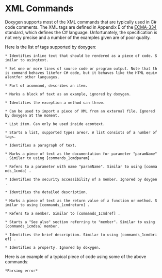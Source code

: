 = XML Commands =

Doxygen supports most of the XML commands that are typically used in C# code comments. The XML tags are defined in Appendix E of the [http://www.ecma-international.org/publications/standards/Ecma-334.htm ECMA-334] standard, which defines the C# language. Unfortunately, the specification is not very precise and a number of the examples given are of poor quality.

Here is the list of tags supported by doxygen:


 * {{{<c>}}}Identifies inline text that should be rendered as a piece of code. Similar to using{{{<tt>}}}text{{{</tt>}}}.

 * {{{<code>}}}Set one or more lines of source code or program output. Note that this command behaves like{{{\code ... \endcode}}}for C# code, but it behaves like the HTML equivalent{{{<code>...</code>}}}for other languages.

 * {{{<description>}}}Part of a{{{<list>}}}command, describes an item.

 * {{{<example>}}}Marks a block of text as an example, ignored by doxygen.

 * {{{<exception cref="member">}}}Identifies the exception a method can throw.

 * {{{<include>}}}Can be used to import a piece of XML from an external file. Ignored by doxygen at the moment.

 * {{{<item>}}}List item. Can only be used inside a{{{<list>}}}context.

 * {{{<list type="type">}}}Starts a list, supported types are{{{bullet}}}or{{{number}}}. A list consists of a number of{{{<item>}}}tags.

 * {{{<para>}}}Identifies a paragraph of text.

 * {{{<param name="paramName">}}}Marks a piece of text as the documentation for parameter "paramName". Similar to using [commands_1cmdparam] .

 * {{{<paramref name="paramName">}}}Refers to a parameter with name "paramName". Similar to using [commands_1cmda] .

 * {{{<permission>}}}Identifies the security accessibility of a member. Ignored by doygen.

 * {{{<remarks>}}}Identifies the detailed description.

 * {{{<returns>}}}Marks a piece of text as the return value of a function or method. Similar to using [commands_1cmdreturn] .

 * {{{<see cref="member">}}}Refers to a member. Similar to [commands_1cmdref] .

 * {{{<seealso cref="member">}}}Starts a "See also" section referring to "member". Similar to using [commands_1cmdsa] member.

 * {{{<summary>}}}Identifies the brief description. Similar to using [commands_1cmdbrief] .

 * {{{<value>}}}Identifies a property. Ignored by doxygen.

Here is an example of a typical piece of code using some of the above commands:

 *Parsing error* 

